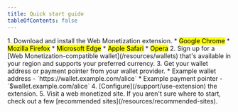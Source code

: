 ```yaml
---
title: Quick start guide
tableOfContents: false
---
```



<Steps>
1. Download and install the Web Monetization extension. 
    * <mark>Google Chrome</mark>
    * <mark>Mozilla Firefox</mark>
    * <mark>Microsoft Edge</mark>
    * <mark>Apple Safari</mark>
    * <mark>Opera</mark>
2. Sign up for a [Web Monetization-compatible wallet](/resources/wallets) that's available in your region and supports your preferred currency.
3. Get your wallet address or payment pointer from your wallet provider.
    * Example wallet address - `https://wallet.example.com/alice`
    * Example payment pointer - `$wallet.example.com/alice` 
4. [Configure](/support/use-extension) the extension.
5. Visit a web monetized site. If you aren't sure where to start, check out a few [recommended sites](/resources/recommended-sites).
</Steps>